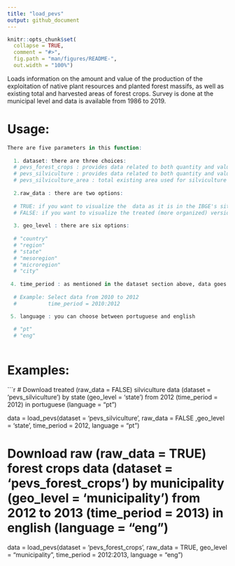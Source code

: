 ```yaml
---
title: "load_pevs"
output: github_document
---
```


```r
knitr::opts_chunk$set(
  collapse = TRUE,
  comment = "#>",
  fig.path = "man/figures/README-",
  out.width = "100%")
```

Loads information on the amount and value of the production of the exploitation of native plant resources and planted forest massifs, as well as existing total and harvested areas of forest crops. Survey is done at the municipal level and data is available from 1986 to 2019.


# Usage:

```r

There are five parameters in this function:
  
  1. dataset: there are three choices:
  # pevs_forest_crops : provides data related to both quantity and value of the forestry activities. The data goes from 1986 to 2019 and it is divided by type of product.
  # pevs_silviculture : provides data related to both quantity and value of the silviculture. The data goes from 1986 to 2019 and it is divided by type of product.
  # pevs_silviculture_area : total existing area used for silviculture in 12/31.The data goes from 2013 to 2019 and it is divided by forestry species.  
  
  2.raw_data : there are two options:
  
  # TRUE: if you want to visualize the  data as it is in the IBGE's site.
  # FALSE: if you want to visualize the treated (more organized) version of the data. 
  
  3. geo_level : there are six options:
  
  # "country"
  # "region"
  # "state"
  # "mesoregion"
  # "microregion"
  # "city"
  
 4. time_period : as mentioned in the dataset section above, data goes from 1986 to 2019, except for the pevs_silviculture_area dataset where data is available from 2013 to 2019.
 
  # Example: Select data from 2010 to 2012
  #          time_period = 2010:2012

 5. language : you can choose between portuguese and english
  
  # "pt"
  # "eng"
  
```

# Examples:

```r
# Download treated (raw_data = FALSE) silviculture data (dataset = 'pevs_silviculture') by state (geo_level = 'state') from 2012 (time_period =  2012) in portuguese (language = "pt")

data = load_pevs(dataset = 'pevs_silviculture', raw_data = FALSE ,geo_level = 'state', time_period =  2012, language = "pt")

# Download raw (raw_data = TRUE) forest crops data (dataset = 'pevs_forest_crops') by municipality (geo_level = 'municipality') from 2012 to 2013 (time_period =  2013) in english (language = "eng")

data = load_pevs(dataset = 'pevs_forest_crops', raw_data = TRUE, geo_level = "municipality", time_period = 2012:2013, language = "eng")

